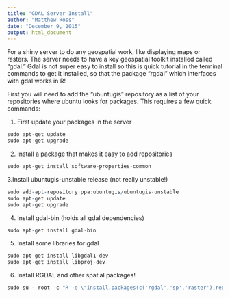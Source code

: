 ```yaml
---
title: "GDAL Server Install"
author: "Matthew Ross"
date: "December 9, 2015"
output: html_document
---
```


For a shiny server to do any geospatial work, like displaying maps or rasters. The server needs to have a key geospatial toolkit installed called "gdal." Gdal is not super easy to install so this is quick tutorial in the terminal commands to get it installed, so that the package "rgdal" which interfaces with gdal works in R!

First you will need to add the "ubuntugis" repository as a list of your repositories where ubuntu looks for packages. 
This requires a few quick commands:

1. First update your packages in the server

```r
sudo apt-get update
sudo apt-get upgrade
```

2. Install a package that makes it easy to add repositories
```r
sudo apt-get install software-properties-common
```

3.Install ubuntugis-unstable release (not really unstable!)
```r
sudo add-apt-repository ppa:ubuntugis/ubuntugis-unstable
sudo apt-get update
sudo apt-get upgrade
```

4. Install gdal-bin (holds all gdal dependencies)
```r
sudo apt-get install gdal-bin
```

5. Install some libraries for gdal 
```r
sudo apt-get install libgdal1-dev
sudo apt-get install libproj-dev
```

6. Install RGDAL and other spatial packages!
```r
sudo su - root -c "R -e \"install.packages(c('rgdal','sp','raster'),repos='http://cran.rstudio.com/')\""
```

